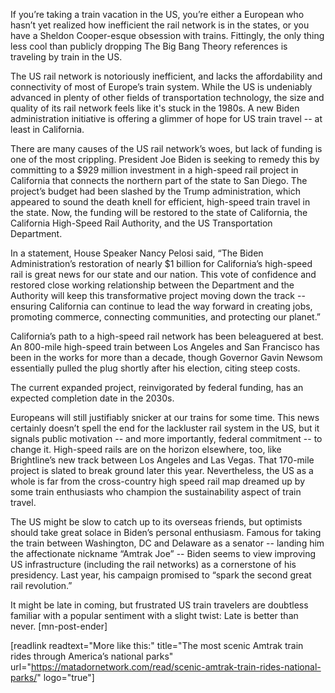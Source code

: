 If you’re taking a train vacation in the US, you’re either a European who hasn’t yet realized how inefficient the rail network is in the states, or you have a Sheldon Cooper-esque obsession with trains. Fittingly, the only thing less cool than publicly dropping The Big Bang Theory references is traveling by train in the US. 

The US rail network is notoriously inefficient, and lacks the affordability and connectivity of most of Europe’s train system. While the US is undeniably advanced in plenty of other fields of transportation technology, the size and quality of its rail network feels like it's stuck in the 1980s. A new Biden administration initiative is offering a glimmer of hope for US train travel -- at least in California. 

There are many causes of the US rail network’s woes, but lack of funding is one of the most crippling. President Joe Biden is seeking to remedy this by committing to a $929 million investment in a high-speed rail project in California that connects the northern part of the state to San Diego. The project’s budget had been slashed by the Trump administration, which appeared to sound the death knell for efficient, high-speed train travel in the state. Now, the funding will be restored to the state of California, the California High-Speed Rail Authority, and the US Transportation Department. 

In a statement, House Speaker Nancy Pelosi said, “The Biden Administration’s restoration of nearly $1 billion for California’s high-speed rail is great news for our state and our nation. This vote of confidence and restored close working relationship between the Department and the Authority will keep this transformative project moving down the track -- ensuring California can continue to lead the way forward in creating jobs, promoting commerce, connecting communities, and protecting our planet.”

California’s path to a high-speed rail network has been beleaguered at best. An 800-mile high-speed train between Los Angeles and San Francisco has been in the works for more than a decade, though Governor Gavin Newsom essentially pulled the plug shortly after his election, citing steep costs. 

The current expanded project, reinvigorated by federal funding, has an expected completion date in the 2030s.

Europeans will still justifiably snicker at our trains for some time. This news certainly doesn’t spell the end for the lackluster rail system in the US, but it signals public motivation -- and more importantly, federal commitment -- to change it. High-speed rails are on the horizon elsewhere, too, like Brightline’s new track between Los Angeles and Las Vegas. That 170-mile project is slated to break ground later this year. Nevertheless, the US as a whole is far from the cross-country high speed rail map dreamed up by some train enthusiasts who champion the sustainability aspect of train travel. 

The US might be slow to catch up to its overseas friends, but optimists should take great solace in Biden’s personal enthusiasm. Famous for taking the train between Washington, DC and Delaware as a senator -- landing him the affectionate nickname “Amtrak Joe” -- Biden seems to view improving US infrastructure (including the rail networks) as a cornerstone of his presidency. Last year, his campaign promised to “spark the second great rail revolution.”

It might be late in coming, but frustrated US train travelers are doubtless familiar with a popular sentiment with a slight twist: Late is better than never. [mn-post-ender]



[readlink readtext="More like this:" title="The most scenic Amtrak train rides through America’s national parks"  url="https://matadornetwork.com/read/scenic-amtrak-train-rides-national-parks/" logo="true"]